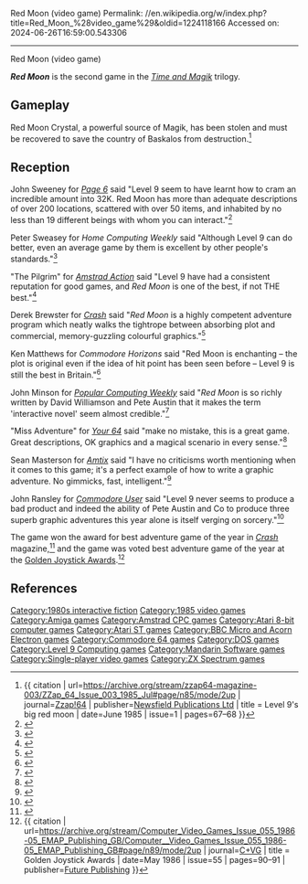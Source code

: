 Red Moon (video game)
Permalink: //en.wikipedia.org/w/index.php?title=Red_Moon_%28video_game%29&oldid=1224118166
Accessed on: 2024-06-26T16:59:00.543306



------
Red Moon (video game)
{{Short description|1985 video game}}
{{Infobox video game
| collapsible = 
| state = 
| italic title = 
| title = Red Moon
| image = Red_Moon_(game)_Cover_Art.jpg
| alt = 
| caption = 
| developer = [[Level 9 Computing|Level 9]]
| publisher = [[Mandarin Software]]
| series = ''[[Time and Magik]]''
| engine = 
| platforms = [[Amiga]], [[Amstrad CPC]], [[Amstrad PCW]], [[Atari 8-bit]], [[Atari ST]], [[BBC Micro]], [[Commodore 64]], [[MS-DOS]], [[ZX Spectrum]]
| released = 1985
| genre = [[Interactive fiction]]
| modes = [[Single-player video game|Single-player]]
}}

'''''Red Moon''''' is the second game in the ''[[Time and Magik]]'' trilogy.

==Gameplay==
Red Moon Crystal, a powerful source of Magik, has been stolen and must be recovered to save the country of Baskalos from destruction.<ref name="zzap64">{{ citation | url=https://archive.org/stream/zzap64-magazine-003/ZZap_64_Issue_003_1985_Jul#page/n85/mode/2up | journal=[[Zzap!64]] | publisher=[[Newsfield Publications Ltd]] | title = Level 9's big red moon | date=June 1985 | issue=1 | pages=67–68 }}</ref>

==Reception==
{{Video game reviews
| award1Pub = Crash
| award1 = Smash!<ref>Game review, Crash issue 20, September 1985, page 91</ref>
}}
John Sweeney for ''[[Page 6]]'' said "Level 9 seem to have learnt how to cram an incredible amount into 32K. Red Moon has more than adequate descriptions of over 200 locations, scattered with over 50 items, and inhabited by no less than 19 different beings with whom you can interact."<ref>{{Cite web|url=https://archive.org/details/Page_6_Issue_19_1986-01_ABACUS_GB/page/n39/mode/2up|title=Page 6 - Issue 19 (1986-01)(ABACUS)(GB)|date=January 10, 1986|via=Internet Archive}}</ref>

Peter Sweasey for ''Home Computing Weekly'' said "Although Level 9 can do better, even an average game by them is excellent by other people's standards."<ref>{{Cite web|url=https://archive.org/details/home-computing-weekly-132/page/n29/mode/2up|title=Home Computing Weekly Magazine Issue 132|via=Internet Archive}}</ref>

"The Pilgrim" for ''[[Amstrad Action]]'' said "Level 9 have had a consistent reputation for good games, and ''Red Moon'' is one of the best, if not THE best."<ref>{{Cite web|url=https://archive.org/details/Amstrad_Action_Issue_001/page/38/mode/2up|title=Amstrad Action Issue 001|via=Internet Archive}}</ref>

Derek Brewster for ''[[Crash (magazine)|Crash]]'' said "''Red Moon'' is a highly competent adventure program which neatly walks the tightrope between absorbing plot and commercial, memory-guzzling colourful graphics."<ref>{{Cite web|url=https://archive.org/details/Crash_No._20_1985-09_Newsfield_GB/page/n91/mode/2up|title=Crash - No. 20 (1985-09)(Newsfield)(GB)|date=September 10, 1985|via=Internet Archive}}</ref>

Ken Matthews for ''Commodore Horizons'' said "Red Moon is enchanting – the plot is original even if the idea of hit point has been seen before – Level 9 is still the best in Britain."<ref>{{Cite web|url=https://archive.org/details/CommodoreHorizonsIssue221985Oct300dpi/page/n37/mode/2up|title=Commodore_Horizons_Issue_22_1985_Oct__300dpi_|via=Internet Archive}}</ref>

John Minson for ''[[Popular Computing Weekly]]'' said "''Red Moon'' is so richly written by David Williamson and Pete Austin that it makes the term 'interactive novel' seem almost credible."<ref>{{Cite web|url=https://archive.org/details/popular-computing-weekly-1985-08-22/page/n13/mode/2up|title=Popular Computing Weekly (1985-08-22)|date=August 22, 1985|via=Internet Archive}}</ref>

"Miss Adventure" for ''[[Your 64]]'' said "make no mistake, this is a great game. Great descriptions, OK graphics and a magical scenario in every sense."<ref>{{Cite web|url=https://archive.org/details/Your64Issue14Oct85/page/n19/mode/2up|title=Your_64_Issue_14_Oct_85|via=Internet Archive}}</ref>

Sean Masterson for ''[[Amtix]]'' said "I have no criticisms worth mentioning when it comes to this game; it's a perfect example of how to write a graphic adventure. No gimmicks, fast, intelligent."<ref>{{Cite web|url=https://archive.org/details/Amtix_Magazine_Issue_01/page/86/mode/2up|title=Amtix Magazine Issue 01|via=Internet Archive}}</ref>

John Ransley for ''[[Commodore User]]'' said "Level 9 never seems to produce a bad product and indeed the ability of Pete Austin and Co to produce three superb graphic adventures this year alone is itself verging on sorcery."<ref>{{Cite web|url=https://archive.org/details/Commodore_User_Magazine_Issue_024/page/12/mode/2up|title=Commodore User Magazine Issue 024|via=Internet Archive}}</ref>

The game won the award for best adventure game of the year in ''[[Crash (magazine)|Crash]]'' magazine,<ref>{{Cite web|url=http://www.crashonline.org.uk/27/awards.htm|title=CRASH 27 - Readers' Awards|website=www.crashonline.org.uk}}</ref> and the game was voted best adventure game of the year at the [[Golden Joystick Awards]].<ref>{{ citation | url=https://archive.org/stream/Computer_Video_Games_Issue_055_1986-05_EMAP_Publishing_GB/Computer__Video_Games_Issue_055_1986-05_EMAP_Publishing_GB#page/n89/mode/2up | journal=[[C+VG]] | title = Golden Joystick Awards | date=May 1986 | issue=55 | pages=90–91 | publisher=[[Future Publishing]] }}</ref>

==References==
{{reflist}}

{{Level 9}}

[[Category:1980s interactive fiction]]
[[Category:1985 video games]]
[[Category:Amiga games]]
[[Category:Amstrad CPC games]]
[[Category:Atari 8-bit computer games]]
[[Category:Atari ST games]]
[[Category:BBC Micro and Acorn Electron games]]
[[Category:Commodore 64 games]]
[[Category:DOS games]]
[[Category:Level 9 Computing games]]
[[Category:Mandarin Software games]]
[[Category:Single-player video games]]
[[Category:ZX Spectrum games]]